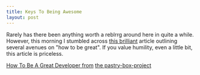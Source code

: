 ```yaml
---
title: Keys To Being Awesome
layout: post
---
```


Rarely has there been anything worth a reblrrg around here in quite a while. However, this morning I stumbled across [this brilliant][1] article outlining several avenues on "how to be great". If you value humility, even a little bit, this article is priceless.

[How To Be A Great Developer from][1] [the pastry-box-project][2]

[1]: https://the-pastry-box-project.net/ed-finkler/2014-january-6
[2]: https://the-pastry-box-project.net/philosophy

